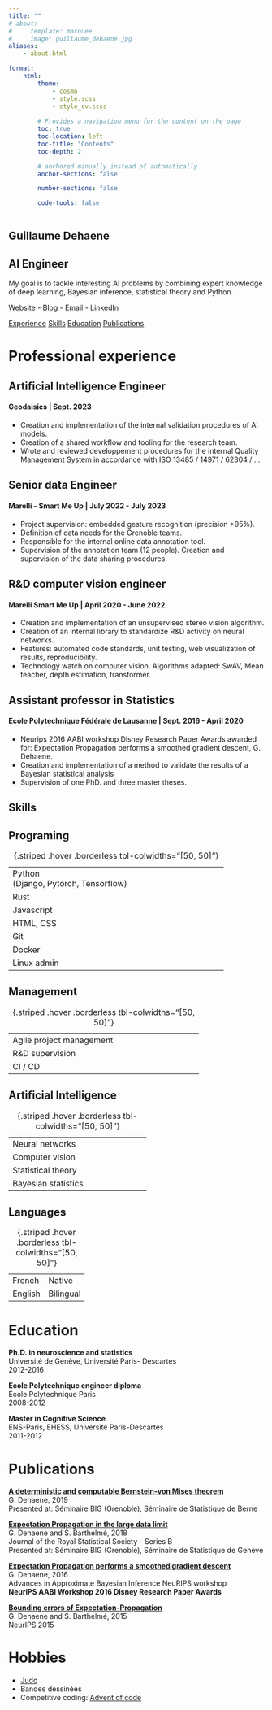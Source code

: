 ```yaml
---
title: ""
# about:
#     template: marquee
#     image: guillaume_dehaene.jpg
aliases: 
    - about.html

format:
    html:
        theme:
            - cosmo
            - style.scss
            - style_cv.scss
        
        # Provides a navigation menu for the content on the page
        toc: true
        toc-location: left
        toc-title: "Contents"
        toc-depth: 2

        # anchored manually instead of automatically
        anchor-sections: false

        number-sections: false

        code-tools: false
---
```


<!-- CV banner -->
:::::: {.banner .column-page-right}

# Guillaume Dehaene {#sec-header .anchored}

## AI Engineer

[My goal is to tackle interesting AI problems by combining expert knowledge of deep learning, Bayesian inference, statistical theory and Python.]{.banner-elevator-pitch}

[Website](https://www.guillaumedehaene.com) - [Blog](blog.qmd) - [Email](mailto:guillaume.dehaene+cv@gmail.com) - [LinkedIn](https://www.linkedin.com/in/guillaume-dehaene-442306b3/)

::::::

::::: {.mobile-contents .hidden}

[Experience](#sec-professional-experience) [Skills](#sec-skills) [Education](#sec-education) [Publications](#sec-publications)

:::::

# Professional experience{#sec-professional-experience .anchored}

## Artificial Intelligence Engineer

#### Geodaisics | Sept. 2023

- Creation and implementation of the internal validation procedures of AI models.
- Creation of a shared workflow and tooling for the research team.
- Wrote and reviewed developpement procedures for the internal Quality Management System in accordance with ISO 13485 / 14971 / 62304 / ...

## Senior data Engineer

#### Marelli - Smart Me Up | July 2022 - July 2023

- Project supervision: embedded gesture recognition (precision >95%).
- Definition of data needs for the Grenoble teams.
- Responsible for the internal online data annotation tool.
- Supervision of the annotation team (12 people). Creation and supervision of the data sharing procedures.

## R&D computer vision engineer

#### Marelli Smart Me Up | April 2020 - June 2022

- Creation and implementation of an unsupervised stereo vision algorithm.
- Creation of an internal library to standardize R&D activity on neural networks.
- Features: automated code standards, unit testing, web visualization of results,
reproducibility.
- Technology watch on computer vision. Algorithms adapted: SwAV, Mean teacher,
depth estimation, transformer.

## Assistant professor in Statistics

#### Ecole Polytechnique Fédérale de Lausanne | Sept. 2016 - April 2020

- Neurips 2016 AABI workshop Disney Research Paper Awards awarded for:
Expectation Propagation performs a smoothed gradient descent, G. Dehaene.
- Creation and implementation of a method to validate the results of a Bayesian
statistical analysis
- Supervision of one PhD. and three master theses.

::::{.column-margin .skills}

# Skills {#sec-skills .anchored}

## Programing

|||
|--------|------|
| Python <br> (Django, Pytorch, Tensorflow) | [[]{.skill-inner data-level=9}]{.skill-outer} | 
| Rust   | [[]{.skill-inner data-level=6}]{.skill-outer}  |
| Javascript   | [[]{.skill-inner data-level=8}]{.skill-outer}  |
| HTML, CSS   | [[]{.skill-inner data-level=7}]{.skill-outer}  |
| Git   | [[]{.skill-inner data-level=9}]{.skill-outer}  |
| Docker   | [[]{.skill-inner data-level=7}]{.skill-outer}  |
| Linux admin   | [[]{.skill-inner data-level=7}]{.skill-outer}  |
: {.striped .hover .borderless tbl-colwidths="[50, 50]"}

## Management

|||
|--------|------|
| Agile project management | [[]{.skill-inner data-level=8}]{.skill-outer} | 
| R&D supervision   | [[]{.skill-inner data-level=7}]{.skill-outer}  |
|CI / CD   | [[]{.skill-inner data-level=6}]{.skill-outer}  |
: {.striped .hover .borderless tbl-colwidths="[50, 50]"}


## Artificial Intelligence

|||
|--------|------|
| Neural networks | [[]{.skill-inner data-level=9}]{.skill-outer} | 
| Computer vision   | [[]{.skill-inner data-level=9}]{.skill-outer}  |
| Statistical theory  | [[]{.skill-inner data-level=10}]{.skill-outer}  |
| Bayesian statistics   | [[]{.skill-inner data-level=10}]{.skill-outer}  |
: {.striped .hover .borderless tbl-colwidths="[50, 50]"}

## Languages

|||
|--------|--------|
| French | Native |
| English | Bilingual |
: {.striped .hover .borderless tbl-colwidths="[50, 50]"}

::::

# Education {.anchored #sec-education}

**Ph.D. in neuroscience and statistics** \
Université de Genève, Université Paris- Descartes \
2012-2016

**Ecole Polytechnique engineer diploma** \
Ecole Polytechnique Paris \
2008-2012

**Master in Cognitive Science** \
ENS-Paris, EHESS, Université Paris-Descartes \
2011-2012

# Publications {.anchored #sec-publications}

[**A deterministic and computable Bernstein-von Mises theorem**](publications.qmd#a-deterministic-and-computable-bernstein-von-mises-theorem) \
G. Dehaene, 2019 \
Presented at: Séminaire BIG (Grenoble), Séminaire de Statistique de Berne

[**Expectation Propagation in the large data limit**](publications.qmd#expectation-propagation-in-the-large-data-limit) \
G. Dehaene and S. Barthelmé, 2018 \
Journal of the Royal Statistical Society - Series B \
Presented at: Séminaire BIG (Grenoble), Séminaire de Statistique de Genève

[**Expectation Propagation performs a smoothed gradient descent**](publications.qmd#expectation-propagation-performs-a-smoothed-gradient-descent) \
G. Dehaene, 2016 \
Advances in Approximate Bayesian Inference NeuRIPS workshop \
**NeurIPS AABI Workshop 2016 Disney Research Paper Awards**

[**Bounding errors of Expectation-Propagation**](publications.qmd#bounding-errors-of-expectation-propagation) \
G. Dehaene and S. Barthelmé, 2015 \
NeurIPS 2015

# Hobbies {.anchored .unlisted}

- [Judo](https://www.jcgoncelin.com/)
- Bandes dessinées
- Competitive coding: [Advent of code](https://adventofcode.com/)